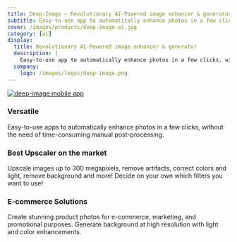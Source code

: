 ```yaml
---
title: Deep-Image — Revolutionary AI-Powered image enhancer & generator
subtitle: Easy-to-use app to automatically enhance photos in a few clicks, without the need of time-consuming manual post-processing. 
cover: /images/products/deep-image-ai.jpg
category: [ai]
display:
  title: Revolutionary AI-Powered image enhancer & generator
  description: |
    Easy-to-use app to automatically enhance photos in a few clicks, without the need of time-consuming manual post-processing.
  company:
    logo: /images/logos/deep-image.png
---
```


[![deep-image mobile app](/images/products/design/deep-image-app.png)](https://deep-image.ai)

### Versatile
Easy-to-use apps to automatically enhance photos in a few clicks, without the need of time-consuming manual post-processing. 
### Best Upscaler on the market
Upscale images up to 300 megapixels, remove artifacts, correct colors and light, remove background and more!
Decide on your own which filters you want to use!
### E-commerce Solutions
Create stunning product photos for e-commerce, marketing, and promotional purposes.
Generate background at high resolution with light and color enhancements.

